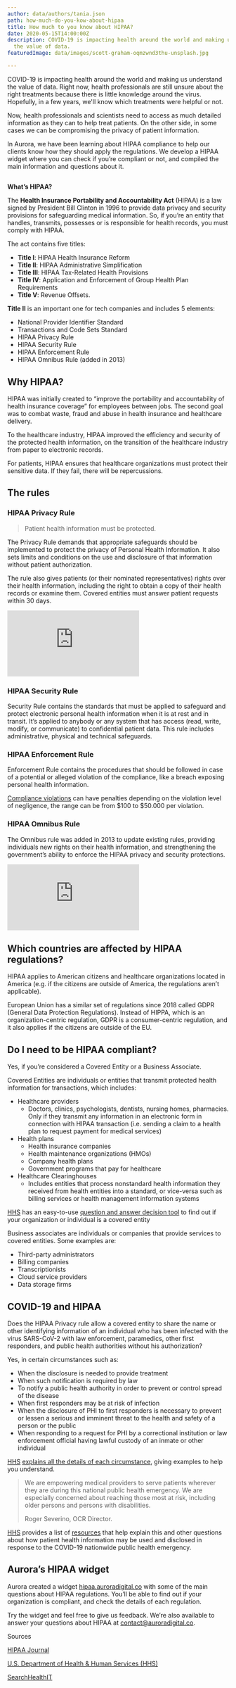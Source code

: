 ```yaml
---
author: data/authors/tania.json
path: how-much-do-you-kow-about-hipaa
title: How much to you know about HIPAA?
date: 2020-05-15T14:00:00Z
description: COVID-19 is impacting health around the world and making us understand
  the value of data.
featuredImage: data/images/scott-graham-oqmzwnd3thu-unsplash.jpg

---
```

COVID-19 is impacting health around the world and making us understand the value of data. Right now, health professionals are still unsure about the right treatments because there is little knowledge around the virus. Hopefully, in a few years, we'll know which treatments were helpful or not.

Now, health professionals and scientists need to access as much detailed information as they can to help treat patients. On the other side, in some cases we can be compromising the privacy of patient information.

In Aurora, we have been learning about HIPAA compliance to help our clients know how they should apply the regulations. We develop a HIPAA widget where you can check if you’re compliant or not, and compiled the main information and questions about it.

## 

**What’s HIPAA?**

The **Health Insurance Portability and Accountability Act** (HIPAA) is a law signed by President Bill Clinton in 1996 to provide data privacy and security provisions for safeguarding medical information. So, if you’re an entity that handles, transmits, possesses or is responsible for health records, you must comply with HIPAA.

The act contains five titles:

* **Title I**: HIPAA Health Insurance Reform
* **Title II**: HIPAA Administrative Simplification
* **Title III**: HIPAA Tax-Related Health Provisions
* **Title IV**: Application and Enforcement of Group Health Plan Requirements
* **Title V**: Revenue Offsets.

**Title II** is an important one for tech companies and includes 5 elements:

* National Provider Identifier Standard
* Transactions and Code Sets Standard
* HIPAA Privacy Rule
* HIPAA Security Rule
* HIPAA Enforcement Rule
* HIPAA Omnibus Rule (added in 2013)

## Why HIPAA?

HIPAA was initially created to “improve the portability and accountability of health insurance coverage” for employees between jobs. The second goal was to combat waste, fraud and abuse in health insurance and healthcare delivery.

To the healthcare industry, HIPAA improved the efficiency and security of the protected health information, on the transition of the healthcare industry from paper to electronic records.

For patients, HIPAA ensures that healthcare organizations must protect their sensitive data. If they fail, there will be repercussions.

## 

## The rules

### HIPAA Privacy Rule

> Patient health information must be protected.

The Privacy Rule demands that appropriate safeguards should be implemented to protect the privacy of Personal Health Information. It also sets limits and conditions on the use and disclosure of that information without patient authorization.

The rule also gives patients (or their nominated representatives) rights over their health information, including the right to obtain a copy of their health records or examine them. Covered entities must answer patient requests within 30 days.

<iframe src="https://www.youtube.com/embed/3-wV23_E4eQ"  id="videoplayer" frameborder="0" scrolling="no" webkitAllowFullScreen="true" mozallowfullscreen="true" allowFullScreen="true"></iframe>

### **HIPAA Security Rule**

Security Rule contains the standards that must be applied to safeguard and protect electronic personal health information when it is at rest and in transit. It’s applied to anybody or any system that has access (read, write, modify, or communicate) to confidential patient data. This rule includes administrative, physical and technical safeguards.

### **HIPAA Enforcement Rule**

Enforcement Rule contains the procedures that should be followed in case of a potential or alleged violation of the compliance, like a breach exposing personal health information. 

[Compliance violations](https://www.hipaajournal.com/hipaa-violation-fines/) can have penalties depending on the violation level of negligence, the range can be from $100 to $50.000 per violation.

### **HIPAA Omnibus Rule**

The Omnibus rule was added in 2013 to update existing rules, providing individuals new rights on their health information, and strengthening the government’s ability to enforce the HIPAA privacy and security protections.

<iframe src="https://www.youtube.com/embed/mX-QL9PoePU"  id="videoplayer" frameborder="0" scrolling="no" webkitAllowFullScreen="true" mozallowfullscreen="true" allowFullScreen="true"></iframe>

## **Which countries are affected by HIPAA regulations?**

HIPAA applies to American citizens and healthcare organizations located in America (e.g. if the citizens are outside of America, the regulations aren’t applicable).

European Union has a similar set of regulations since 2018 called GDPR (General Data Protection Regulations). Instead of HIPPA, which is an organization-centric regulation, GDPR is a consumer-centric regulation, and it also applies if the citizens are outside of the EU.

## **Do I need to be HIPAA compliant?**

Yes, if you’re considered a Covered Entity or a Business Associate.

Covered Entities are individuals or entities that transmit protected health information for transactions, which includes:

* Healthcare providers
  * Doctors, clinics, psychologists, dentists, nursing homes, pharmacies. Only if they transmit any information in an electronic form in connection with HIPAA transaction (i.e. sending a claim to a health plan to request payment for medical services)
* Health plans
  * Health insurance companies
  * Health maintenance organizations (HMOs)
  * Company health plans
  * Government programs that pay for healthcare
* Healthcare Clearinghouses
  * Includes entities that process nonstandard health information they received from health entities into a standard, or vice-versa such as billing services or health management information systems

[HHS](http://www.hhs.gov) has an easy-to-use [question and answer decision tool](https://www.cms.gov/Regulations-and-Guidance/Administrative-Simplification/HIPAA-ACA/Downloads/CoveredEntitiesChart20160617.pdf) to find out if your organization or individual is a covered entity

Business associates are individuals or companies that provide services to covered entities. Some examples are:

* Third-party administrators
* Billing companies
* Transcriptionists
* Cloud service providers
* Data storage firms

## **COVID-19 and HIPAA**

Does the HIPAA Privacy rule allow a covered entity to share the name or other identifying information of an individual who has been infected with the virus SARS-CoV-2 with law enforcement, paramedics, other first responders, and public health authorities without his authorization?

Yes, in certain circumstances such as:

* When the disclosure is needed to provide treatment
* When such notification is required by law
* To notify a public health authority in order to prevent or control spread of the disease
* When first responders may be at risk of infection
* When the disclosure of PHI to first responders is necessary to prevent or lessen a serious and imminent threat to the health and safety of a person or the public
* When responding to a request for PHI by a correctional institution or law enforcement official having lawful custody of an inmate or other individual

[HHS](https://www.hhs.gov/) [explains all the details of each circumstance](https://www.hhs.gov/sites/default/files/covid-19-hipaa-and-first-responders-508.pdf), giving examples to help you understand.

> We are empowering medical providers to serve patients wherever they are during this national public health emergency. We are especially concerned about reaching those most at risk, including older persons and persons with disabilities. 
>
> Roger Severino, OCR Director.

[HHS](https://www.hhs.gov/) provides a list of [resources](https://www.hhs.gov/hipaa/for-professionals/special-topics/hipaa-covid19) that help explain this and other questions about how patient health information may be used and disclosed in response to the COVID-19 nationwide public health emergency.

## **Aurora’s HIPAA widget**

Aurora created a widget [hipaa.auroradigital.co](http://hipaa.auroradigital.co) with some of the main questions about HIPAA regulations. You’ll be able to find out if your organization is compliant, and check the details of each regulation.

Try the widget and feel free to give us feedback. We’re also available to answer your questions about HIPAA at [contact@auroradigital.co](mailto:contact@auroradigital.co).

<div class="references"> 

Sources

[HIPAA Journal](https://www.hipaajournal.com "HIPAA Journal")

[U.S. Department of Health & Human Services (HHS)](https://www.hhs.gov/ "HHS")

[SearchHealthIT](https://searchhealthit.techtarget.com "SearchHealthIT")

</div>